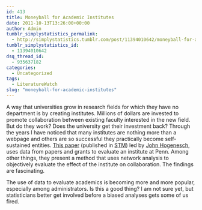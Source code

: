 ```yaml
---
id: 413
title: Moneyball for Academic Institutes
date: 2011-10-13T13:26:00+00:00
author: Admin
tumblr_simplystatistics_permalink:
  - http://simplystatistics.tumblr.com/post/11394010642/moneyball-for-academic-institutes
tumblr_simplystatistics_id:
  - 11394010642
dsq_thread_id:
  - 935637182
categories:
  - Uncategorized
tags:
  - LiteratureWatch
slug: "moneyball-for-academic-institutes"
---
```

A way that universities grow in research fields for which they have no department is by creating institutes. Millions of dollars are invested to promote collaboration between existing faculty interested in the new field. But do they work? Does the university get their investment back? Through the years I have noticed that many institutes are nothing more than a webpage and others are so successful they practically become self-sustained entities. <a href="http://www.itmat.upenn.edu/docs/Hughes_et_al_ScienceTranslationalMedicine_2010.pdf" target="_blank">This paper</a> (published in <a href="http://stm.sciencemag.org/content/2/53/53ps49.short" target="_blank">STM</a>) led by <a href="http://bioinf.itmat.upenn.edu/hogeneschlab/" target="_blank">John Hogenesch</a>, uses data from papers and grants to evaluate an institute at Penn. Among other things, they present a method that uses network analysis to objectively evaluate the effect of the institute on collaboration. The findings are fascinating. 

The use of data to evaluate academics is becoming more and more popular, especially among administrators. Is this a good thing? I am not sure yet, but statisticians better get involved before a biased analyses gets some of us fired.
